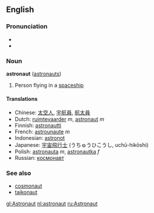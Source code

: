 ==English==
===Pronunciation===
*{{IPA|/ˈœstɹənɑt/ (''Canadian'')}}
*{{audio|en-ca-astronaut.ogg|Audio (CA)}}

=== Noun ===
'''astronaut''' ([[astronauts]])

#Person flying in a [[spaceship]]

==== Translations ====
*Chinese: [[太空人]], [[宇航員]], [[航太員]]
*Dutch: [[ruimtevaarder]] ''m'', [[astronaut]] ''m''
*Finnish: [[astronautti]]
*French: [[astrounaute]] ''m''
*Indonesian: [[astronot]]
*Japanese: [[宇宙飛行士]] (うちゅうひこうし, uchū-hikōshi)
*Polish: [[astronauta]] ''m'', [[astronautka]] ''f''
*Russian: [[космонавт]]<!-- cosmonaut *is* the russian word for astronaut right? -->

===See also===
*[[cosmonaut]]
*[[taikonaut]]

[[gl:Astronaut]]
[[nl:astronaut]]
[[ru:Astronaut]]